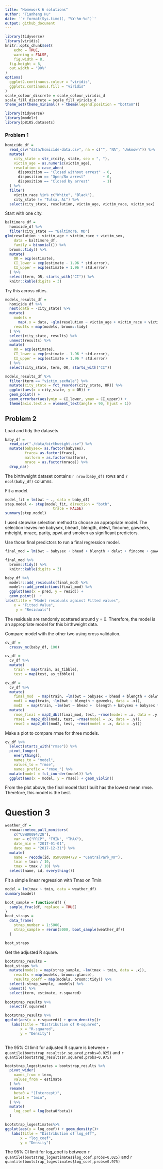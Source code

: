 ```yaml
---
title: "Homework 6 solutions"
author: "Tianheng Hu"
date: '`r format(Sys.time(), "%Y-%m-%d")`'
output: github_document
---
```


```r
library(tidyverse)
library(viridis)
knitr::opts_chunk$set(
	echo = TRUE,
	warning = FALSE,
	fig.width = 8, 
  fig.height = 6,
  out.width = "90%"
)
options(
  ggplot2.continuous.colour = "viridis",
  ggplot2.continuous.fill = "viridis"
)
scale_colour_discrete = scale_colour_viridis_d
scale_fill_discrete = scale_fill_viridis_d
theme_set(theme_minimal() + theme(legend.position = "bottom"))
```


```r
library(tidyverse)
library(modelr)
library(p8105.datasets)
```

### Problem 1

```r
homicide_df = 
  read_csv("data/homicide-data.csv", na = c("", "NA", "Unknown")) %>% 
  mutate(
    city_state = str_c(city, state, sep = ", "),
    victim_age = as.numeric(victim_age),
    resolution = case_when(
      disposition == "Closed without arrest" ~ 0,
      disposition == "Open/No arrest"        ~ 0,
      disposition == "Closed by arrest"      ~ 1)
  ) %>% 
  filter(
    victim_race %in% c("White", "Black"),
    city_state != "Tulsa, AL") %>% 
  select(city_state, resolution, victim_age, victim_race, victim_sex)
```


Start with one city.

```r
baltimore_df =
  homicide_df %>% 
  filter(city_state == "Baltimore, MD")
glm(resolution ~ victim_age + victim_race + victim_sex, 
    data = baltimore_df,
    family = binomial()) %>% 
  broom::tidy() %>% 
  mutate(
    OR = exp(estimate),
    CI_lower = exp(estimate - 1.96 * std.error),
    CI_upper = exp(estimate + 1.96 * std.error)
  ) %>% 
  select(term, OR, starts_with("CI")) %>% 
  knitr::kable(digits = 3)
```


Try this across cities.

```r
models_results_df = 
  homicide_df %>% 
  nest(data = -city_state) %>% 
  mutate(
    models = 
      map(.x = data, ~glm(resolution ~ victim_age + victim_race + victim_sex, data = .x, family = binomial())),
    results = map(models, broom::tidy)
  ) %>% 
  select(city_state, results) %>% 
  unnest(results) %>% 
  mutate(
    OR = exp(estimate),
    CI_lower = exp(estimate - 1.96 * std.error),
    CI_upper = exp(estimate + 1.96 * std.error)
  ) %>% 
  select(city_state, term, OR, starts_with("CI")) 
```

```r
models_results_df %>% 
  filter(term == "victim_sexMale") %>% 
  mutate(city_state = fct_reorder(city_state, OR)) %>% 
  ggplot(aes(x = city_state, y = OR)) + 
  geom_point() + 
  geom_errorbar(aes(ymin = CI_lower, ymax = CI_upper)) + 
  theme(axis.text.x = element_text(angle = 90, hjust = 1))
```



## Problem 2

Load and tidy the datasets.
```r
baby_df = 
  read_csv("./data/birthweight.csv") %>% 
  mutate(babysex= as.factor(babysex),
         frace= as.factor(frace),
         malform = as.factor(malform),
         mrace = as.factor(mrace)) %>% 
  drop_na()
```

The birthweight dataset contains `r nrow(baby_df)` rows and `r ncol(baby_df)` columns. 


Fit a model.
```r
model_fit = lm(bwt ~ ., data = baby_df)
step.model <- step(model_fit, direction = "both", 
                      trace = FALSE)
summary(step.model)
```

I used stepwise selection method to choose an appropriate model. The selection leaves me babysex, bhead , blength, delwt, fincome, gaweeks, mheight, mrace, parity, ppwt and smoken as significant predictors. 

Use those final predictors to run a final regression model.
```r
final_mod = lm(bwt ~ babysex + bhead + blength + delwt + fincome + gaweeks + mheight + mrace + parity + ppwt + smoken, data = baby_df) 

final_mod %>% 
  broom::tidy() %>% 
  knitr::kable(digits = 3)
```

```r
baby_df %>% 
  modelr::add_residuals(final_mod) %>% 
  modelr::add_predictions(final_mod) %>% 
  ggplot(aes(x = pred, y = resid)) + 
  geom_point()  +
labs(title = "Model residuals against Fitted values", 
    x = "Fitted Value",
     y = "Residuals")
```

The residuals are randomly scattered around y = 0. Therefore, the model is an appropriate model for this birthweight data. 


Compare model with the other two using cross validation.

```r
cv_df = 
  crossv_mc(baby_df, 100) 

cv_df =
  cv_df %>% 
  mutate(
    train = map(train, as_tibble),
    test = map(test, as_tibble))

cv_df = 
  cv_df %>% 
  mutate(
    final_mod  = map(train, ~lm(bwt ~ babysex + bhead + blength + delwt + fincome + gaweeks + mheight + mrace + parity + ppwt + smoken, data = .x)),
    mod1 = map(train, ~lm(bwt ~ blength + gaweeks, data = .x)),
    mod2  = map(train, ~lm(bwt ~ bhead +  blength + babysex + babysex * blength + babysex * bhead + blength * bhead + babysex * blength * bhead, data = .x))) %>% 
  mutate(
    rmse_final = map2_dbl(final_mod, test, ~rmse(model = .x, data = .y)),
    rmse1 = map2_dbl(mod1, test, ~rmse(model = .x, data = .y)),
    rmse2 = map2_dbl(mod2, test, ~rmse(model = .x, data = .y))) 

```




Make a plot to compare rmse for three models.
```r
cv_df %>% 
  select(starts_with("rmse")) %>% 
  pivot_longer(
    everything(),
    names_to = "model", 
    values_to = "rmse",
    names_prefix = "rmse_") %>% 
  mutate(model = fct_inorder(model)) %>% 
  ggplot(aes(x = model, y = rmse)) + geom_violin()
```


From the plot above, the final model that I built has the lowest mean rmse. Therefore, this model is the best.



# Question 3

```r
weather_df = 
  rnoaa::meteo_pull_monitors(
    c("USW00094728"),
    var = c("PRCP", "TMIN", "TMAX"), 
    date_min = "2017-01-01",
    date_max = "2017-12-31") %>%
  mutate(
    name = recode(id, USW00094728 = "CentralPark_NY"),
    tmin = tmin / 10,
    tmax = tmax / 10) %>%
  select(name, id, everything())
```


Fit a simple linear regression with Tmax on Tmin
```r
model = lm(tmax ~ tmin, data = weather_df)
summary(model)
```

```r
boot_sample = function(df) {
  sample_frac(df, replace = TRUE)
}
boot_straps = 
  data_frame(
    strap_number = 1:5000,
    strap_sample = rerun(5000, boot_sample(weather_df))
  )

boot_straps
```
Get the adjusted R square.

```r
bootstrap_results = 
boot_straps %>% 
  mutate(models = map(strap_sample, ~lm(tmax ~ tmin, data = .x)),
    results = map(models, broom::glance),
    results_coeff = map(models, broom::tidy)) %>% 
  select(-strap_sample, -models) %>% 
  unnest() %>% 
  select(term, estimate, r.squared) 
  
bootstrap_results %>%   
  select(r.squared) 

bootstrap_results %>% 
ggplot(aes(x = r.squared)) + geom_density()+
   labs(title = "Distribution of R-squared", 
       x = "R-squared",
       y = "Density")
  
```

The 95% CI limit for adjusted R square is between `r quantile(bootstrap_results$r.squared,probs=0.025)` and `r quantile(bootstrap_results$r.squared,probs=0.975)`

```r
bootstrap_logestimates = bootstrap_results %>% 
  pivot_wider(
    names_from = term,
    values_from = estimate
  ) %>% 
  rename(
    beta0 = "(Intercept)",
    beta1 = "tmin",
  ) %>% 
  mutate(
    log_coef = log(beta0*beta1)
  )

bootstrap_logestimates%>% 
ggplot(aes(x = log_coef)) + geom_density()+
   labs(title = "Distribution of log_eff", 
       x = "log_coef",
       y = "Density")

```
The 95% CI limit for log_coef is between `r quantile(bootstrap_logestimates$log_coef,probs=0.025)` and `r quantile(bootstrap_logestimates$log_coef,probs=0.975)`
